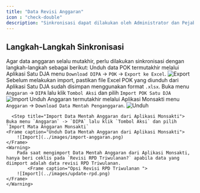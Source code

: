 ```yaml
---
title: "Data Revisi Anggaran"
icon : "check-double"
description: "Sinkronisasi dapat dilakukan oleh Administrator dan Pejabat Pembuat Komitmen."
---
```


## Langkah-Langkah Sinkronisasi
Agar data anggaran selalu mutakhir, perlu dilakukan sinkronisasi dengan langkah-langkah sebagai berikut:
<Steps>
  <Step title="Unduh POK dari Aplikasi Satu DJA">
    Unduh data POK termutakhir melalui Aplikasi Satu DJA menu `Download DIPA` -> `POK` -> `Export ke Excel`.
    <Frame caption="Export Data POK di Aplikasi Satu DJA">
        ![Export](../images/export-dja.png)
    </Frame>
  </Step>
  <Step title="Import Excel POK Satu DJA">
  <Warning>
    Sebelum melakukan import, pastikan file Excel POK yang diunduh dari Aplikasi Satu DJA sudah disimpan menggunakan format `.xlsx`.
  </Warning>
    Buka menu `Anggaran` -> `DIPA` lalu klik `Tombol Aksi` dan pilih `Import POK Satu DJA`
      <Frame caption="Import Excel POK Satu DJA">
        ![Import](../images/import-pok.png)
    </Frame>
  </Step>
    <Step title="Unduh Data Mentah Anggaran dari Aplikasi Monsakti">
    Unduh Anggaran termutakhir melalui Aplikasi Monsakti menu `Anggaran` -> `Download Data Mentah Penganggaran`.
    <Frame caption="Unduh Data Mentah Anggaran dari Aplikasi Monsakti">
        ![Unduh](../images/unduh-anggaran.png)
    </Frame>
  </Step>

      <Step title="Import Data Mentah Anggaran dari Aplikasi Monsakti">
    Buka menu `Anggaran` -> `DIPA` lalu klik `Tombol Aksi` dan pilih `Import Mata Anggaran Monsakti`
    <Frame caption="Unduh Data Mentah Anggaran dari Aplikasi Monsakti">
        ![Import](../images/import-anggaran.png)
    </Frame>
    <Warning>
        Pada saat mengimport Data Mentah Anggaran dari Aplikasi Monsakti, hanya beri ceklis pada `Revisi RPD Triwulanan?` apabila data yang diimport adalah data revisi RPD Triwulanan.
            <Frame caption="Opsi Revisi RPD Triwulanan ">
        ![Import](../images/update-rpd.png)
    </Frame>
    </Warning>
  </Step>
</Steps>



